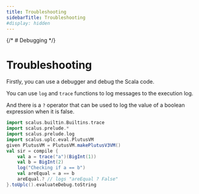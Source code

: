 ```yaml
---
title: Troubleshooting
sidebarTitle: Troubleshooting
#display: hidden
---
```


{/* # Debugging */}
# Troubleshooting

Firstly, you can use a debugger and debug the Scala code.

You can use `log` and `trace` functions to log messages to the execution log.

And there is a `?` operator that can be used to log the value of a boolean expression when it is false.

```scala mdoc
import scalus.builtin.Builtins.trace
import scalus.prelude.*
import scalus.prelude.log
import scalus.uplc.eval.PlutusVM
given PlutusVM = PlutusVM.makePlutusV3VM()
val sir = compile {
    val a = trace("a")(BigInt(1))
    val b = BigInt(2)
    log("Checking if a == b")
    val areEqual = a == b
    areEqual.? // logs "areEqual ? False"
}.toUplc().evaluateDebug.toString
